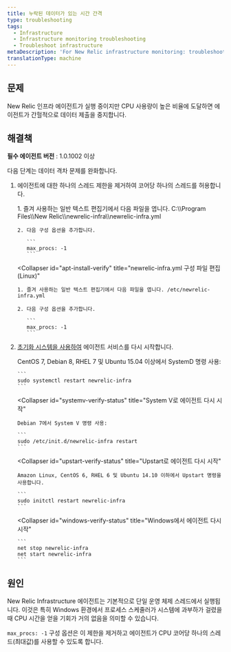 ```yaml
---
title: 누락된 데이터가 있는 시간 간격
type: troubleshooting
tags:
  - Infrastructure
  - Infrastructure monitoring troubleshooting
  - Troubleshoot infrastructure
metaDescription: 'For New Relic infrastructure monitoring: troubleshooting suggestions if you see missing data when CPU usage gets high.'
translationType: machine
---
```


## 문제

New Relic 인프라 에이전트가 실행 중이지만 CPU 사용량이 높은 비율에 도달하면 에이전트가 간헐적으로 데이터 제출을 중지합니다.

## 해결책

**필수 에이전트 버전** : 1.0.1002 이상

다음 단계는 데이터 격차 문제를 완화합니다.

1. 에이전트에 대한 하나의 스레드 제한을 제거하여 코어당 하나의 스레드를 허용합니다.

   <CollapserGroup>
     <Collapser
       id="apt-install-verify"
       title="newrelic-infra.yml 구성 파일 편집(Windows)"
     >
       1. 즐겨 사용하는 일반 텍스트 편집기에서 다음 파일을 엽니다. C:\\Program Files\\New Relic\\newrelic-infra\\newrelic-infra.yml

       2. 다음 구성 옵션을 추가합니다.

          ```
          max_procs: -1
          ```
     </Collapser>

     <Collapser
       id="apt-install-verify"
       title="newrelic-infra.yml 구성 파일 편집(Linux)"
     >
       1. 즐겨 사용하는 일반 텍스트 편집기에서 다음 파일을 엽니다. /etc/newrelic-infra.yml

       2. 다음 구성 옵션을 추가합니다.

          ```
          max_procs: -1
          ```
     </Collapser>
   </CollapserGroup>

2. [초기화 시스템을 사용하여](/docs/infrastructure/new-relic-infrastructure/configuration/start-stop-restart-check-infrastructure-agent-status#init-system) 에이전트 서비스를 다시 시작합니다.

   <CollapserGroup>
     <Collapser
       id="systemd-verify-status"
       title="SystemD로 에이전트 다시 시작"
     >
       CentOS 7, Debian 8, RHEL 7 및 Ubuntu 15.04 이상에서 SystemD 명령 사용:

       ```
       sudo systemctl restart newrelic-infra
       ```
     </Collapser>

     <Collapser
       id="systemv-verify-status"
       title="System V로 에이전트 다시 시작"
     >
       Debian 7에서 System V 명령 사용:

       ```
       sudo /etc/init.d/newrelic-infra restart
       ```
     </Collapser>

     <Collapser
       id="upstart-verify-status"
       title="Upstart로 에이전트 다시 시작"
     >
       Amazon Linux, CentOS 6, RHEL 6 및 Ubuntu 14.10 이하에서 Upstart 명령을 사용합니다.

       ```
       sudo initctl restart newrelic-infra
       ```
     </Collapser>

     <Collapser
       id="windows-verify-status"
       title="Windows에서 에이전트 다시 시작"
     >
       ```
       net stop newrelic-infra
       net start newrelic-infra
       ```
     </Collapser>
   </CollapserGroup>

## 원인

New Relic Infrastructure 에이전트는 기본적으로 단일 운영 체제 스레드에서 실행됩니다. 이것은 특히 Windows 환경에서 프로세스 스케줄러가 시스템에 과부하가 걸렸을 때 CPU 시간을 얻을 기회가 거의 없음을 의미할 수 있습니다.

`max_procs: -1` 구성 옵션은 이 제한을 제거하고 에이전트가 CPU 코어당 하나의 스레드(최대값)를 사용할 수 있도록 합니다.